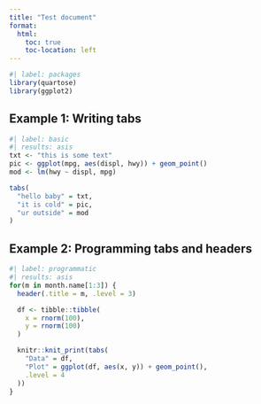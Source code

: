 ```yaml
---
title: "Test document"
format:
  html:
    toc: true
    toc-location: left
---
```



```r
#| label: packages
library(quartose)
library(ggplot2)
```

## Example 1: Writing tabs

```r
#| label: basic
#| results: asis
txt <- "this is some text"
pic <- ggplot(mpg, aes(displ, hwy)) + geom_point()
mod <- lm(hwy ~ displ, mpg)

tabs(
  "hello baby" = txt, 
  "it is cold" = pic, 
  "ur outside" = mod
)
```


## Example 2: Programming tabs and headers

```r
#| label: programmatic
#| results: asis
for(m in month.name[1:3]) {
  header(.title = m, .level = 3)

  df <- tibble::tibble(
    x = rnorm(100),
    y = rnorm(100)
  )

  knitr::knit_print(tabs(
    "Data" = df,
    "Plot" = ggplot(df, aes(x, y)) + geom_point(),
    .level = 4
  ))
}
```